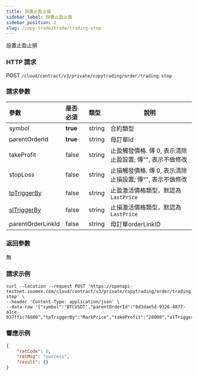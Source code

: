 ```yaml
---
title: 設置止盈止損
sidebar_label: 設置止盈止損
sidebar_position: 2
slug: /copy-trade/trade/trading-stop
---
```


設置止盈止損

### HTTP 請求

POST `/cloud/contract/v3/private/copytrading/order/trading-stop`

### 請求參數

| 參數 | 是否必須 | 類型 | 說明|
|:----- |:-------|:-----|------ |
|symbol |<b>true</b> |string |合約類型   |
|parentOrderId |<b>true</b> |string |母訂單Id  |
|takeProfit |false |string |止盈觸發價格. 傳 0, 表示清除止盈設置; 傳"", 表示不做修改 |
|stopLoss |false |string |止損觸發價格. 傳 0, 表示清除止損設置; 傳"", 表示不做修改 |
|[tpTriggerBy](../enum#triggerby)|false |string |止盈激活價格類型，默認為`LastPrice` |
|[slTriggerBy](../enum#triggerby)|false |string |止損激活價格類型，默認為`LastPrice` |
|parentOrderLinkId |false |string |母訂單orderLinkID |

### 返回參數

無

### 請求示例

``` shell
curl --location --request POST 'https://openapi-testnet.zoomex.com/cloud/contract/v3/private/copytrading/order/trading-stop' \
--header 'Content-Type: application/json' \
--data-raw '{"symbol":"BTCUSDT","parentOrderId":"8d3dae5d-9326-4877-a1ce-037ff1c78880","tpTriggerBy":"MarkPrice","takeProfit":"28000","slTriggerBy":"IndexPrice","stopLoss":"31500","api_key":"XXXXXXXX","timestamp":1689851503158,"recv_window":5000,"sign":"XXXXXXXX"}'
```

### 響應示例

``` json
{
    "retCode": 0,
    "retMsg": "success",
    "result": {}
}
```
